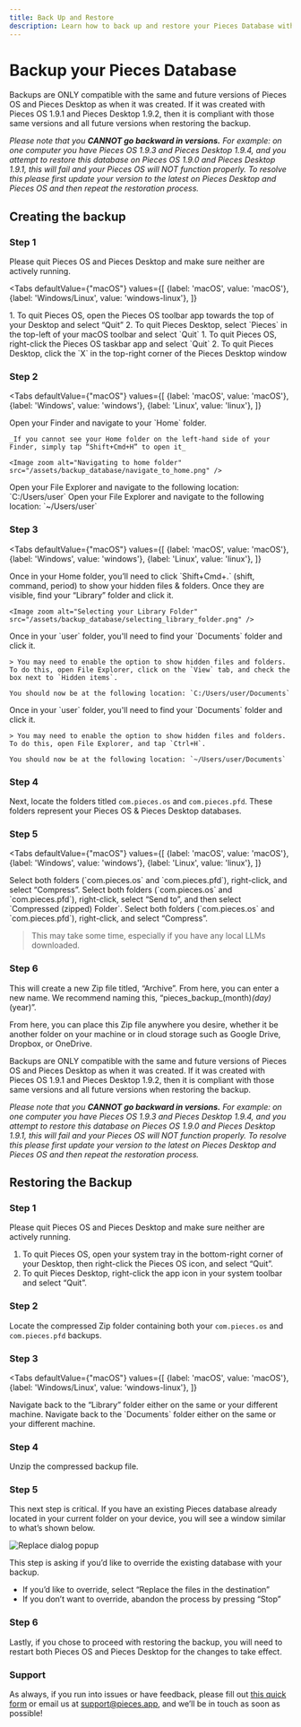 ```yaml
---
title: Back Up and Restore
description: Learn how to back up and restore your Pieces Database without losing your code snippets.
---
```


<link rel="canonical" href="https://docs.pieces.app/features/back-up-and-restore" />

# Backup your Pieces Database

<Info>Backups are ONLY compatible with the same and future versions of Pieces OS and Pieces Desktop as when it was created. If it was created with Pieces OS 1.9.1 and Pieces Desktop 1.9.2, then it is compliant with those same versions and all future versions when restoring the backup.</Info>

_Please note that you **CANNOT go backward in versions.** For example: on one computer you have Pieces OS 1.9.3 and Pieces Desktop 1.9.4, and you attempt to restore this database on Pieces OS 1.9.0 and Pieces Desktop 1.9.1, this will fail and your Pieces OS will NOT function properly. To resolve this please first update your version to the latest on Pieces Desktop and Pieces OS and then repeat the restoration process._

## Creating the backup

### Step 1

Please quit Pieces OS and Pieces Desktop and make sure neither are actively running.

<Tabs
  defaultValue={"macOS"}
  values={[
    {label: 'macOS', value: 'macOS'},
    {label: 'Windows/Linux', value: 'windows-linux'},
  ]}
>
  <TabItem value="macOS">
    1. To quit Pieces OS, open the Pieces OS toolbar app towards the top of your Desktop and select “Quit”
    2. To quit Pieces Desktop, select `Pieces` in the top-left of your macOS toolbar and select `Quit`
  </TabItem>
  <TabItem value="windows-linux">
    1. To quit Pieces OS, right-click the Pieces OS taskbar app and select `Quit`
    2. To quit Pieces Desktop, click the `X` in the top-right corner of the Pieces Desktop window
  </TabItem>
</Tabs>

### Step 2

<Tabs
  defaultValue={"macOS"}
  values={[
    {label: 'macOS', value: 'macOS'},
    {label: 'Windows', value: 'windows'},
    {label: 'Linux', value: 'linux'},
  ]}
>
  <TabItem value="macOS">
    Open your Finder and navigate to your `Home` folder.

    _If you cannot see your Home folder on the left-hand side of your Finder, simply tap “Shift+Cmd+H” to open it_

    <Image zoom alt="Navigating to home folder" src="/assets/backup_database/navigate_to_home.png" />
  </TabItem>
  <TabItem value="windows">
    Open your File Explorer and navigate to the following location: `C:/Users/user`
  </TabItem>
  <TabItem value="linux">
    Open your File Explorer and navigate to the following location: `~/Users/user`
  </TabItem>
</Tabs>

### Step 3

<Tabs
  defaultValue={"macOS"}
  values={[
    {label: 'macOS', value: 'macOS'},
    {label: 'Windows', value: 'windows'},
    {label: 'Linux', value: 'linux'},
  ]}
>
  <TabItem value="macOS">
    Once in your Home folder, you’ll need to click `Shift+Cmd+.` (shift, command, period) to show your hidden files & folders. Once they are visible, find your “Library” folder and click it.

    <Image zoom alt="Selecting your Library Folder" src="/assets/backup_database/selecting_library_folder.png" />
  </TabItem>
  <TabItem value="windows">
    Once in your `user` folder, you'll need to find your `Documents` folder and click it.

    > You may need to enable the option to show hidden files and folders. To do this, open File Explorer, click on the `View` tab, and check the box next to `Hidden items`.

    You should now be at the following location: `C:/Users/user/Documents`
  </TabItem>
  <TabItem value="linux">
    Once in your `user` folder, you'll need to find your `Documents` folder and click it.

    > You may need to enable the option to show hidden files and folders. To do this, open File Explorer, and tap `Ctrl+H`.

    You should now be at the following location: `~/Users/user/Documents`
  </TabItem>
</Tabs>

### Step 4

Next, locate the folders titled `com.pieces.os` and `com.pieces.pfd`. These folders represent your Pieces OS & Pieces Desktop databases.

[//]: # (<Tabs)

[//]: # (  defaultValue={"macOS"})

[//]: # (  values={[)

[//]: # (    {label: 'macOS', value: 'macOS'},)

[//]: # (    {label: 'Windows/Linux', value: 'windows-linux'},)

[//]: # (  ]})

[//]: # (>)

[//]: # (  <TabItem value="macOS">)

[//]: # (    <Image zoom alt="Selecting Pieces Folders" src="/assets/backup_database/selecting_pieces_folders.png" />)

[//]: # (  </TabItem>)

[//]: # (  <TabItem value="windows-linux">)

[//]: # (  </TabItem>)

[//]: # (</Tabs>)

### Step 5

<Tabs
  defaultValue={"macOS"}
  values={[
    {label: 'macOS', value: 'macOS'},
    {label: 'Windows', value: 'windows'},
    {label: 'Linux', value: 'linux'},
  ]}
>
  <TabItem value="macOS">
    Select both folders (`com.pieces.os` and `com.pieces.pfd`), right-click, and select “Compress”.
  </TabItem>
  <TabItem value="windows">
    Select both folders (`com.pieces.os` and `com.pieces.pfd`), right-click, select “Send to”, and then select `Compressed (zipped) Folder`.
  </TabItem>
  <TabItem value="linux">
    Select both folders (`com.pieces.os` and `com.pieces.pfd`), right-click, and select “Compress”.
  </TabItem>
</Tabs>

> This may take some time, especially if you have any local LLMs downloaded.

### Step 6

This will create a new Zip file titled, “Archive”. From here, you can enter a new name. We recommend naming this, “pieces_backup_(month)_(day)_(year)”.

[//]: # (<Tabs)

[//]: # (  defaultValue={"macOS"})

[//]: # (  values={[)

[//]: # (    {label: 'macOS', value: 'macOS'},)

[//]: # (    {label: 'Windows', value: 'windows'},)

[//]: # (    {label: 'Linux', value: 'linux'},)

[//]: # (  ]})

[//]: # (>)

[//]: # ()
[//]: # (  <TabItem value="macOS">)

[//]: # (    <Image zoom alt="Title Archive with Timestamp" src="/assets/backup_database/title_archive.png" />)

[//]: # (  </TabItem>)

[//]: # (  <TabItem value="windows">)

[//]: # (  </TabItem>)

[//]: # (  <TabItem value="linux">)

[//]: # (  </TabItem>)

[//]: # (</Tabs>)

From here, you can place this Zip file anywhere you desire, whether it be another folder on your machine or in cloud storage such as Google Drive, Dropbox, or OneDrive.

<Info>Backups are ONLY compatible with the same and future versions of Pieces OS and Pieces Desktop as when it was created. If it was created with Pieces OS 1.9.1 and Pieces Desktop 1.9.2, then it is compliant with those same versions and all future versions when restoring the backup.</Info>

_Please note that you **CANNOT go backward in versions.** For example: on one computer you have Pieces OS 1.9.3 and Pieces Desktop 1.9.4, and you attempt to restore this database on Pieces OS 1.9.0 and Pieces Desktop 1.9.1, this will fail and your Pieces OS will NOT function properly. To resolve this please first update your version to the latest on Pieces Desktop and Pieces OS and then repeat the restoration process._

## Restoring the Backup

### Step 1

Please quit Pieces OS and Pieces Desktop and make sure neither are actively running.

1. To quit Pieces OS, open your system tray in the bottom-right corner of your Desktop, then right-click the Pieces OS icon, and select “Quit”.
2. To quit Pieces Desktop, right-click the app icon in your system toolbar and select “Quit”.

### Step 2

Locate the compressed Zip folder containing both your `com.pieces.os` and `com.pieces.pfd` backups.

### Step 3

<Tabs
  defaultValue={"macOS"}
  values={[
    {label: 'macOS', value: 'macOS'},
    {label: 'Windows/Linux', value: 'windows-linux'},
  ]}
>
  <TabItem value="macOS">
    Navigate back to the “Library” folder either on the same or your different machine.
  </TabItem>
  <TabItem value="windows-linux">
    Navigate back to the `Documents` folder either on the same or your different machine.
  </TabItem>
</Tabs>

### Step 4

Unzip the compressed backup file.

### Step 5

This next step is critical. If you have an existing Pieces database already located in your current folder on your device, you will see a window similar to what’s shown below.

<Image zoom alt="Replace dialog popup" src="/assets/backup_database/replace_message.png" />

This step is asking if you’d like to override the existing database with your backup.

- If you’d like to override, select “Replace the files in the destination”
- If you don’t want to override, abandon the process by pressing “Stop”

### Step 6

Lastly, if you chose to proceed with restoring the backup, you will need to restart both Pieces OS and Pieces Desktop for the changes to take effect.

### Support

As always, if you run into issues or have feedback, please fill out [this quick form](https://getpieces.typeform.com/to/mCjBSIjF) or email us at [support@pieces.app](mailto:support@pieces.app), and we’ll be in touch as soon as possible!
